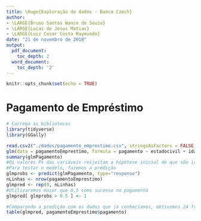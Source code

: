 ```yaml
---
title: \Huge{Exploração de dados - Banco Czech}
author:
- \LARGE{Bruno Santos Wance de Souza}
- \LARGE{Lucas de Jesus Matias}
- \LARGE{Luiz Cesar Costa Raymundo}
date: "21 de novembro de 2018"
output:
  pdf_document:
    toc_depth: 2
  word_document:
    toc_depth: '2'
---
```


```r
knitr::opts_chunk$set(echo = TRUE)
```
\newpage
\tableofcontents
\newpage

# Pagamento de Empréstimo

```r
# Carrega as bibliotecas
library(tidyverse)
library(GGally)

```

```r
read.csv2("./dados/pagamento_emprestimo.csv", stringsAsFactors = FALSE) -> pagamentoEmprestimo
glm(data = pagamentoEmprestimo, formula = pagamento ~ estadocivil + idade + sexo, family = binomial) -> glmPagamento
summary(glmPagamento)
#Os valores Ps das variáveis reijeitam a hipótese inicial de que são irrelevantes para o modelo, portanto consideramos todas as variáveis úteis.
#Para testar o modelo, fazemos a predição
glmprobs <- predict(glmPagamento, type="response")
nLinhas <- nrow(pagamentoEmprestimo)
glmpred <- rep(0, nLinhas)
#Utilizaremos maior que 0,5 como sucesso no pagamento
glmpred[ glmprobs > 0.5 ] <- 1

#Comparando a predição com os dados que já conhecíamos, obtivemos 24 True Negatives, 125 True Positives, de um total de 180. Conseguímos prever os pagamentos com aproximadamente 82,8% de sucesso
table(glmpred, pagamentoEmprestimo$pagamento)


```

